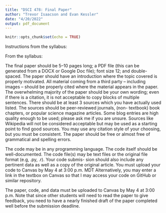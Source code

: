 ```yaml
---
title: "DSCI 478: Final Paper"
author: "Trevor Isaacson and Evan Kessler"
date: "4/20/2022"
output: pdf_document
---
```


```r
knitr::opts_chunk$set(echo = TRUE)
```

Instructions from the syllabus:

From the syllabus:

The final paper should be 5–10 pages long; a PDF file (this can be generated from a DOCX or Google Doc file); font size 12; and double-spaced. The paper should have an introduction where the topic covered is properly motivated. All material coming from a third party – including images – should be properly cited where the material appears in the paper. The overwhelming majority of the paper should be your own wording; even if there is a citation, it is not acceptable to copy blocks of multiple sentences. There should be at least 3 sources which you have actually used listed. The sources should be peer-reviewed journals, (non- textbook) book chapters, or popular science magazine articles. Some blog entries are high quality enough to be used; please ask me if you are unsure. Sources like Wikipedia will not be considered acceptable but may be used as a starting point to find good sources. You may use any citation style of your choosing, but you must be consistent. The paper should be free or almost free of grammatical and spelling errors.

The code may be in any programming language. The code itself should be well-documented. The code file(s) may be text files or the original file format (e.g, .py, .r). Your code submis- sion should also include any pertinent data as well as a copy of the original article. You must upload your code to Canvas by May 4 at 3:00 p.m. MDT Alternatively, you may enter a link in the textbox on Canvas so that I may access your code on GitHub or similar repository.

The paper, code, and data must be uploaded to Canvas by May 4 at 3:00 p.m. Note that since other students will need to read the paper to give feedback, you need to have a nearly finished draft of the paper completed well before the submission deadline.

